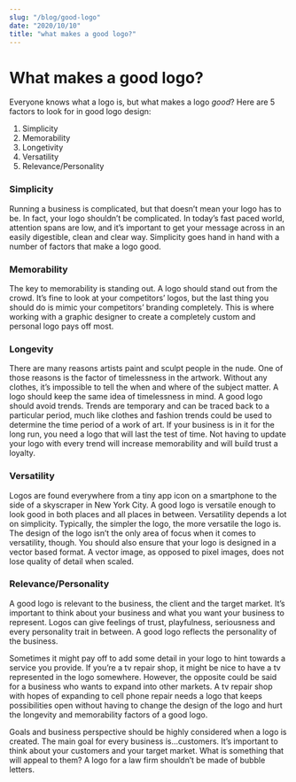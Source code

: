 ```yaml
---
slug: "/blog/good-logo"
date: "2020/10/10"
title: "what makes a good logo?"
---
```


# What makes a good logo?
Everyone knows what a logo is, but what makes a logo *good*? Here are 5 factors to look for in good logo design:

1. Simplicity
2. Memorability
3. Longetivity
4. Versatility
5. Relevance/Personality

### Simplicity
Running a business is complicated, but that doesn’t mean your logo has to be. In fact, your logo shouldn’t be complicated. In today’s fast paced world, attention spans are low, and it’s important to get your message across in an easily digestible, clean and clear way. Simplicity goes hand in hand with a number of factors that make a logo good.

### Memorability
The key to memorability is standing out. A logo should stand out from the crowd. It’s fine to look at your competitors’ logos, but the last thing you should do is mimic your competitors’ branding completely.  This is where working with a graphic designer to create a completely custom and personal logo pays off most. 

### Longevity
There are many reasons artists paint and sculpt people in the nude. One of those reasons is the factor of timelessness in the artwork. Without any clothes, it’s impossible to tell the when and where of the subject matter. A logo should keep the same idea of timelessness in mind. A good logo should avoid trends. Trends are temporary and can be traced back to a particular period, much like clothes and fashion trends could be used to determine the time period of a work of art. If your business is in it for the long run, you need a logo that will last the test of time. Not having to update your logo with every trend will increase memorability and will build trust a loyalty.

### Versatility
Logos are found everywhere from a tiny app icon on a smartphone to the side of a skyscraper in New York City. A good logo is versatile enough to look good in both places and all places in between. Versatility depends a lot on simplicity. Typically, the simpler the logo, the more versatile the logo is. The design of the logo isn’t the only area of focus when it comes to versatility, though. You should also ensure that your logo is designed in a vector based format.  A vector image, as opposed to pixel images, does not lose quality of detail when scaled.

### Relevance/Personality
A good logo is relevant to the business, the client and the target market. It’s important to think about your business and what you want your business to represent. Logos can give feelings of trust, playfulness, seriousness and every personality trait in between. A good logo reflects the personality of the business. 

Sometimes it might pay off to add some detail in your logo to hint towards a service you provide. If you’re a tv repair shop, it might be nice to have a tv represented in the logo somewhere. However, the opposite could be said for a business who wants to expand into other markets. A tv repair shop with hopes of expanding to cell phone repair needs a logo that keeps possibilities open without having to change the design of the logo and hurt the longevity and memorability factors of a good logo.

 Goals and business perspective should be highly considered when a logo is created. The main goal for every business is...customers. It’s important to think about your customers and your target market. What is something that will appeal to them? A logo for a law firm shouldn’t be made of bubble letters.


